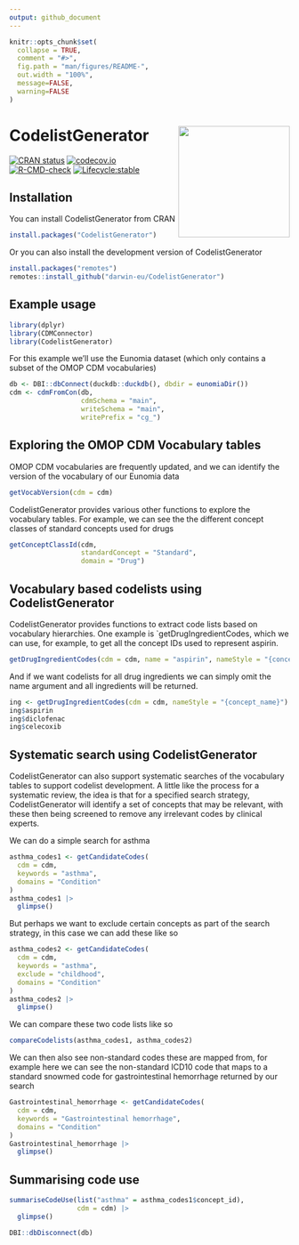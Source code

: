 ```yaml
---
output: github_document
---
```


<!-- README.md is generated from README.Rmd. Please edit that file -->

```r
knitr::opts_chunk$set(
  collapse = TRUE,
  comment = "#>",
  fig.path = "man/figures/README-",
  out.width = "100%",
  message=FALSE, 
  warning=FALSE 
)
```

# CodelistGenerator <img src="man/figures/logo.png" align="right" height="200"/>

<!-- badges: start -->
[![CRAN status](https://www.r-pkg.org/badges/version/CodelistGenerator)](https://CRAN.R-project.org/package=CodelistGenerator)
[![codecov.io](https://codecov.io/github/darwin-eu/CodelistGenerator/coverage.svg?branch=main)](https://app.codecov.io/github/darwin-eu/CodelistGenerator?branch=main)
[![R-CMD-check](https://github.com/darwin-eu/CodelistGenerator/workflows/R-CMD-check/badge.svg)](https://github.com/darwin-eu/CodelistGenerator/actions)
[![Lifecycle:stable](https://img.shields.io/badge/lifecycle-stable-brightgreen.svg)](https://lifecycle.r-lib.org/articles/stages.html#stable)
<!-- badges: end -->

## Installation
You can install CodelistGenerator from CRAN
``` r
install.packages("CodelistGenerator")
```
Or you can also install the development version of CodelistGenerator
``` r
install.packages("remotes")
remotes::install_github("darwin-eu/CodelistGenerator")
```

## Example usage
```r
library(dplyr)
library(CDMConnector)
library(CodelistGenerator)
```

For this example we'll use the Eunomia dataset (which only contains a subset of the OMOP CDM vocabularies)
```r
db <- DBI::dbConnect(duckdb::duckdb(), dbdir = eunomiaDir())
cdm <- cdmFromCon(db, 
                  cdmSchema = "main", 
                  writeSchema = "main", 
                  writePrefix = "cg_")
```

## Exploring the OMOP CDM Vocabulary tables
OMOP CDM vocabularies are frequently updated, and we can identify the version of the vocabulary of our Eunomia data
```r
getVocabVersion(cdm = cdm)
```

CodelistGenerator provides various other functions to explore the vocabulary tables. For example, we can see the the different concept classes of standard concepts used for drugs
```r
getConceptClassId(cdm,
                  standardConcept = "Standard",
                  domain = "Drug")
```

## Vocabulary based codelists using CodelistGenerator
CodelistGenerator provides functions to extract code lists based on vocabulary hierarchies. One example is `getDrugIngredientCodes, which we can use, for example, to get all the concept IDs used to represent aspirin. 
```r
getDrugIngredientCodes(cdm = cdm, name = "aspirin", nameStyle = "{concept_name}")
```

And if we want codelists for all drug ingredients we can simply omit the name argument and all ingredients will be returned.
```r
ing <- getDrugIngredientCodes(cdm = cdm, nameStyle = "{concept_name}")
ing$aspirin
ing$diclofenac
ing$celecoxib
```

## Systematic search using CodelistGenerator
CodelistGenerator can also support systematic searches of the vocabulary tables to support codelist development. A little like the process for a systematic review, the idea is that for a specified search strategy, CodelistGenerator will identify a set of concepts that may be relevant, with these then being screened to remove any irrelevant codes by clinical experts.

We can do a simple search for asthma
```r
asthma_codes1 <- getCandidateCodes(
  cdm = cdm,
  keywords = "asthma",
  domains = "Condition"
) 
asthma_codes1 |> 
  glimpse()
```

But perhaps we want to exclude certain concepts as part of the search strategy, in this case we can add these like so
```r
asthma_codes2 <- getCandidateCodes(
  cdm = cdm,
  keywords = "asthma",
  exclude = "childhood",
  domains = "Condition"
) 
asthma_codes2 |> 
  glimpse()
```

We can compare these two code lists like so
```r
compareCodelists(asthma_codes1, asthma_codes2)
```

We can then also see non-standard codes these are mapped from, for example here we can see the non-standard ICD10 code that maps to a standard snowmed code for gastrointestinal hemorrhage returned by our search
```r
Gastrointestinal_hemorrhage <- getCandidateCodes(
  cdm = cdm,
  keywords = "Gastrointestinal hemorrhage",
  domains = "Condition"
)
Gastrointestinal_hemorrhage |> 
  glimpse()
```

## Summarising code use

```r
summariseCodeUse(list("asthma" = asthma_codes1$concept_id),  
                 cdm = cdm) |> 
  glimpse()

```


```r
DBI::dbDisconnect(db)
```
